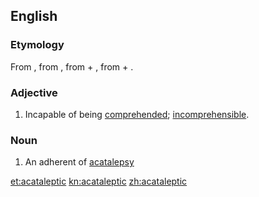 ==English==

===Etymology===
From {{etyl|la}} {{term|acatalepticus|acatalēpticus|lang=la}}, from {{etyl|grc}} {{term|lang=grc|ἀκατάληπτος|tr=akatalēptos||incomprehensible}}, from {{term|lang=grc|ἀ-|tr=a-||not}} + {{term|lang=grc|καταλαμβάνω|tr=katalambanō||I seize}}, from {{term|lang=grc|κατά|tr=kata||against}} + {{term|lang=grc|λαμβάνω|tr=lambanō||I take}}.

===Adjective===
{{en-adj}}

# Incapable of being [[comprehend]]ed; [[incomprehensible]].

===Noun===
{{en-noun}}

# An adherent of [[acatalepsy]]

[[et:acataleptic]]
[[kn:acataleptic]]
[[zh:acataleptic]]